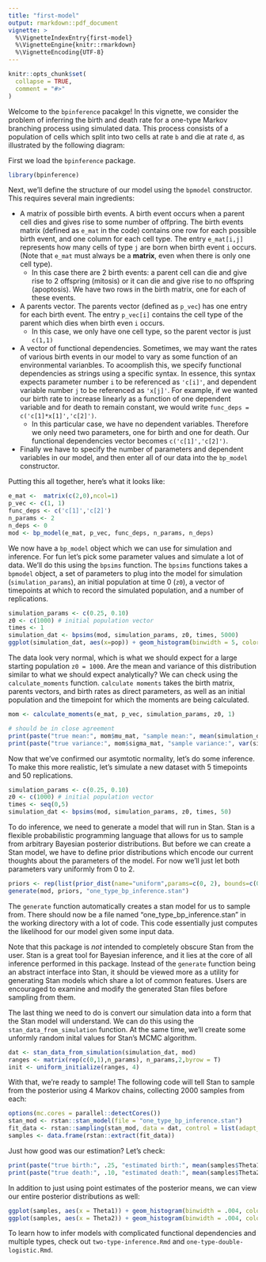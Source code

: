 ```yaml
---
title: "first-model"
output: rmarkdown::pdf_document
vignette: >
  %\VignetteIndexEntry{first-model}
  %\VignetteEngine{knitr::rmarkdown}
  %\VignetteEncoding{UTF-8}
---
```


```r
knitr::opts_chunk$set(
  collapse = TRUE,
  comment = "#>"
)
```

Welcome to the `bpinference` pacakge! In this vignette, we consider the problem of inferring the birth and death rate for a one-type Markov branching process using simulated data. This process consists of a population of cells which split into two cells at rate `b` and die at rate `d`, as illustrated by the following diagram:

First we load the `bpinference` package.

```r
library(bpinference)
```

Next, we'll define the structure of our model using the `bpmodel` constructor. This requires several main ingredients:

* A matrix of possible birth events. A birth event occurs when a parent cell dies and gives rise to some number of offpring. The birth events matrix (defined as `e_mat` in the code) contains one row for each possible birth event, and one column for each cell type. The entry `e_mat[i,j]` represents how many cells of type `j` are born when birth event `i` occurs. (Note that `e_mat` must always be a **matrix**, even when there is only one cell type).
    + In this case there are 2 birth events: a parent cell can die and give rise to 2 offspring (mitosis) or it can die and give rise to no offspring (apoptosis). We have two rows in the birth matrix, one for each of these events.
* A parents vector. The parents vector (defined as `p_vec`) has one entry for each birth event. The entry `p_vec[i]` contains the cell type of the parent which dies when birth even `i` occurs.
    + In this case, we only have one cell type, so the parent vector is just `c(1,1)`
* A vector of functional dependencies. Sometimes, we may want the rates of various birth events in our model to vary as some function of an environmental varianbles. To acoomplish this, we specify functional dependencies as strings using a specific syntax. In essence, this syntax expects parameter number `i` to be referenced as `'c[i]'`, and dependent variable number `j` to be referenced as `'x[j]'`. For example, if we wanted our birth rate to increase linearly as a function of one dependent variable and for death to remain constant, we would write `func_deps = c('c[1]*x[1]','c[2]')`.   
    + In this particular case, we have no dependent variables. Therefore we only need two parameters, one for birth and one for death. Our functional dependencies vector becomes `c('c[1]','c[2]')`.
* Finally we have to specify the number of parameters and dependent variables in our model, and then enter all of our data into the `bp_model` constructor.

Putting this all together, here's what it looks like:

```r
e_mat <-  matrix(c(2,0),ncol=1)
p_vec <- c(1, 1)
func_deps <- c('c[1]','c[2]')
n_params <- 2
n_deps <- 0
mod <- bp_model(e_mat, p_vec, func_deps, n_params, n_deps)
```

We now have a `bp_model` object which we can use for simulation and inference. For fun let's pick some parameter values and simulate a lot of data. We'll do this using the `bpsims` function. The `bpsims` functions takes a `bpmodel` object, a set of parameters to plug into the model for simulation (`simulation_params`), an initial population at time 0 (`z0`), a vector of timepoints at which to record the simulated population, and a number of replications.

```r
simulation_params <- c(0.25, 0.10)
z0 <- c(1000) # initial population vector
times <- 1
simulation_dat <- bpsims(mod, simulation_params, z0, times, 5000)
ggplot(simulation_dat, aes(x=pop)) + geom_histogram(binwidth = 5, color="black",fill="white") 
```

The data look very normal, which is what we should expect for a large starting population `z0 = 1000`. Are the mean and variance of this distribution similar to what we should expect analytically? We can check using the `calculate_moments` function. `calculate moments` takes the birth matrix, parents vectors, and birth rates as direct parameters, as well as an initial population and the timepoint for which the moments are being calculated.

```r
mom <- calculate_moments(e_mat, p_vec, simulation_params, z0, 1)

# should be in close agreement
print(paste("true mean:", mom$mu_mat, "sample mean:", mean(simulation_dat$pop), sep=" "))
print(paste("true variance:", mom$sigma_mat, "sample variance:", var(simulation_dat$pop), sep=" "))
```

Now that we've confirmed our asymtotic normality, let's do some inference. To make this more realistic, let's simulate a new dataset with 5 timepoints and 50 replications.

```r
simulation_params <- c(0.25, 0.10)
z0 <- c(1000) # initial population vector
times <- seq(0,5)
simulation_dat <- bpsims(mod, simulation_params, z0, times, 50)
```

To do inference, we need to generate a model that will run in Stan. Stan is a flexible probabilistic programming language that allows for us to sample from arbitrary Bayesian posterior distributions. But before we can create a Stan model, we have to define prior distributions which encode our current thoughts about the parameters of the model. For now we'll just let both parameters vary uniformly from 0 to 2.

```r
priors <- rep(list(prior_dist(name="uniform",params=c(0, 2), bounds=c(0,2))), n_params)
generate(mod, priors, "one_type_bp_inference.stan")
```

The `generate` function automatically creates a stan model for us to sample from. There should now be a file named "one_type_bp_inference.stan" in the working directory with a lot of code. This code essentially just computes the likelihood for our model given some input data. 

Note that this package is *not* intended to completely obscure Stan from the user. Stan is a great tool for Bayesian inference, and it lies at the core of all inference performed in this package. Instead of the `generate` function being an abstract interface into Stan, it should be viewed more as a utility for generating Stan models which share a lot of common features. Users are encouraged to examine and modify the generated Stan files before sampling from them.

The last thing we need to do is convert our simulation data into a form that the Stan model will understand. We can do this using the `stan_data_from_simulation` function. At the same time, we'll create some unformly random inital values for Stan's MCMC algorithm.

```r
dat <- stan_data_from_simulation(simulation_dat, mod)
ranges <- matrix(rep(c(0,1),n_params), n_params,2,byrow = T)
init <- uniform_initialize(ranges, 4)
```

With that, we're ready to sample! The following code will tell Stan to sample from the posterior using 4 Markov chains, collecting 2000 samples from each:

```r
options(mc.cores = parallel::detectCores())
stan_mod <- rstan::stan_model(file = "one_type_bp_inference.stan")
fit_data <- rstan::sampling(stan_mod, data = dat, control = list(adapt_delta = 0.95), chains = 4, refresh = 50, init =init, iter=3000,warmup=1000)
samples <- data.frame(rstan::extract(fit_data))
```

Just how good was our estimation? Let's check:

```r
print(paste("true birth:", .25, "estimated birth:", mean(samples$Theta1), sep=" "))
print(paste("true death:", .10, "estimated death:", mean(samples$Theta2), sep=" "))
```

In addition to just using point estimates of the posterior means, we can view our entire posterior distributions as well:

```r
ggplot(samples, aes(x = Theta1)) + geom_histogram(binwidth = .004, color='black', fill='white')
ggplot(samples, aes(x = Theta2)) + geom_histogram(binwidth = .004, color='black', fill='white')
```

To learn how to infer models with complicated functional dependencies and multiple types, check out `two-type-inference.Rmd` and `one-type-double-logistic.Rmd`.
